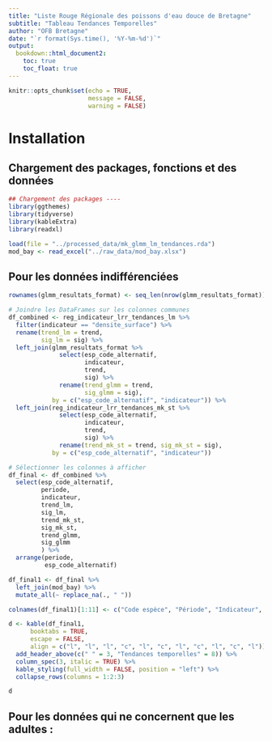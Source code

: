 ```yaml
---
title: "Liste Rouge Régionale des poissons d'eau douce de Bretagne"
subtitle: "Tableau Tendances Temporelles"
author: "OFB Bretagne"
date: "`r format(Sys.time(), '%Y-%m-%d')`"
output:
  bookdown::html_document2:
    toc: true
    toc_float: true
---
```


```r
knitr::opts_chunk$set(echo = TRUE,
                      message = FALSE,
                      warning = FALSE)
```


# Installation 

## Chargement des packages, fonctions et des données 

```r
## Chargement des packages ----
library(ggthemes)
library(tidyverse)
library(kableExtra)
library(readxl)
```

```r
load(file = "../processed_data/mk_glmm_lm_tendances.rda")
mod_bay <- read_excel("../raw_data/mod_bay.xlsx")
```


## Pour les données indifférenciées

```r
rownames(glmm_resultats_format) <- seq_len(nrow(glmm_resultats_format))
```


```r
# Joindre les DataFrames sur les colonnes communes
df_combined <- reg_indicateur_lrr_tendances_lm %>%
  filter(indicateur == "densite_surface") %>% 
  rename(trend_lm = trend, 
         sig_lm = sig) %>%
  left_join(glmm_resultats_format %>% 
              select(esp_code_alternatif,
                     indicateur,
                     trend,
                     sig) %>% 
              rename(trend_glmm = trend, 
                     sig_glmm = sig), 
            by = c("esp_code_alternatif", "indicateur")) %>%
  left_join(reg_indicateur_lrr_tendances_mk_st %>% 
              select(esp_code_alternatif,
                     indicateur,
                     trend,
                     sig) %>% 
              rename(trend_mk_st = trend, sig_mk_st = sig), 
            by = c("esp_code_alternatif", "indicateur"))
```


```r
# Sélectionner les colonnes à afficher
df_final <- df_combined %>%
  select(esp_code_alternatif, 
         periode, 
         indicateur, 
         trend_lm, 
         sig_lm,
         trend_mk_st,
         sig_mk_st,
         trend_glmm,
         sig_glmm
         ) %>% 
  arrange(periode,
          esp_code_alternatif)
```


```r
df_final1 <- df_final %>% 
  left_join(mod_bay) %>% 
  mutate_all(~ replace_na(., " "))
```


```r
colnames(df_final1)[1:11] <- c("Code espèce", "Période", "Indicateur", "Linéaire", " ", "MK / ST", " ", "GLMM", " ", "Bayésien", "")

d <- kable(df_final1,
      booktabs = TRUE,
      escape = FALSE,
      align = c("l", "l", "l", "c", "l", "c", "l", "c", "l", "c", "l")) %>%
  add_header_above(c(" " = 3, "Tendances temporelles" = 8)) %>%
  column_spec(3, italic = TRUE) %>% 
  kable_styling(full_width = FALSE, position = "left") %>% 
  collapse_rows(columns = 1:2:3)

d
```







## Pour les données qui ne concernent que les adultes : 






